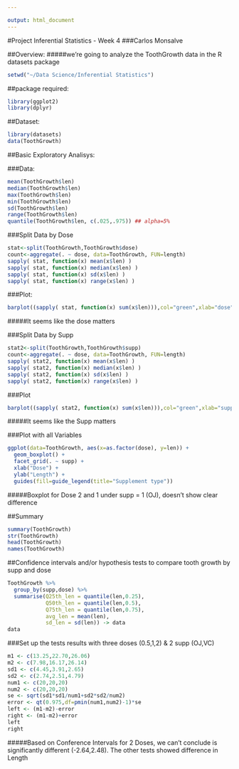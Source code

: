 ---

output: html_document
---
#Project Inferential Statistics - Week 4
###Carlos Monsalve

##Overview:
#####we're going to analyze the ToothGrowth data in the R datasets package


```{r}
setwd("~/Data Science/Inferential Statistics")
```

##package required:

```{r}
library(ggplot2)
library(dplyr)
```

##Dataset:

```{r}
library(datasets)
data(ToothGrowth)
```

##Basic Exploratory Analisys:

###Data:


```{r}
mean(ToothGrowth$len)
median(ToothGrowth$len)
max(ToothGrowth$len)
min(ToothGrowth$len)
sd(ToothGrowth$len)
range(ToothGrowth$len)
quantile(ToothGrowth$len, c(.025,.975)) ## alpha=5%
```

###Split Data by Dose

```{r}
stat<-split(ToothGrowth,ToothGrowth$dose)
count<-aggregate(. ~ dose, data=ToothGrowth, FUN=length)
sapply( stat, function(x) mean(x$len) )
sapply( stat, function(x) median(x$len) )
sapply( stat, function(x) sd(x$len) )
sapply( stat, function(x) range(x$len) )
```

###Plot:

```{r}
barplot((sapply( stat, function(x) sum(x$len))),col="green",xlab="dose",ylab="length",main="Analysis")
```

#####It seems like the dose matters

###Split Data by Supp

```{r}
stat2<-split(ToothGrowth,ToothGrowth$supp)
count<-aggregate(. ~ dose, data=ToothGrowth, FUN=length)
sapply( stat2, function(x) mean(x$len) )
sapply( stat2, function(x) median(x$len) )
sapply( stat2, function(x) sd(x$len) )
sapply( stat2, function(x) range(x$len) )
```

###Plot

```{r}
barplot((sapply( stat2, function(x) sum(x$len))),col="green",xlab="supp",ylab="length",main="Analysis")
```

#####It seems like the Supp matters

###Plot with all Variables

```{r}
ggplot(data=ToothGrowth, aes(x=as.factor(dose), y=len)) +
  geom_boxplot() +
  facet_grid(. ~ supp) +
  xlab("Dose") +
  ylab("Length") +
  guides(fill=guide_legend(title="Supplement type"))
```

#####Boxplot for Dose 2 and 1 under supp = 1 (OJ), doesn't show clear difference

##Summary

```{r}
summary(ToothGrowth)
str(ToothGrowth)
head(ToothGrowth) 
names(ToothGrowth)
```

##Confidence intervals and/or hypothesis tests to compare tooth growth by supp and dose

```{r}
ToothGrowth %>%
  group_by(supp,dose) %>%
  summarise(Q25th_len = quantile(len,0.25),
            Q50th_len = quantile(len,0.5),
            Q75th_len = quantile(len,0.75),
            avg_len = mean(len),            
            sd_len = sd(len)) -> data
data
```

###Set up the tests results with three doses (0.5,1,2) & 2 supp (OJ,VC)

```{r}
m1 <- c(13.25,22.70,26.06)
m2 <- c(7.98,16.17,26.14)
sd1 <- c(4.45,3.91,2.65)
sd2 <- c(2.74,2.51,4.79)
num1 <- c(20,20,20)
num2 <- c(20,20,20)
se <- sqrt(sd1*sd1/num1+sd2*sd2/num2)
error <- qt(0.975,df=pmin(num1,num2)-1)*se
left <- (m1-m2)-error
right <- (m1-m2)+error
left
right
```


#####Based on Conference Intervals for 2 Doses, we can't conclude is significantly different (-2.64,2.48). The other tests showed difference in Length 





